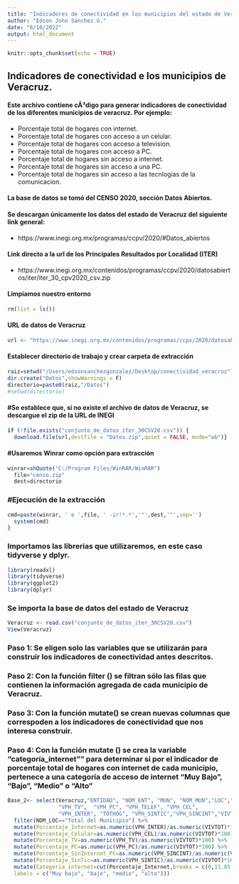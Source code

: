 ```yaml
---
title: "Indicadores de conectividad en los municipios del estado de Veracruz"
author: "Edson John Sanchez G."
date: "6/10/2022"
output: html_document
---
```


```r
knitr::opts_chunk$set(echo = TRUE)
```

## Indicadores de conectividad e los municipios de Veracruz.

#### Este archivo contiene cÃ³digo para generar indicadores de conectividad de los diferentes municipios de veracruz. Por ejemplo:
* Porcentaje total de hogares con internet.
* Porcentaje total de hogares con acceso a un celular.
* Porcentaje total de hogares con acceso a television.
* Porcentaje total de hogares con acceso a PC.
* Porcentaje total de hogares sin acceso a internet. 
* Porcentaje total de hogares sin acceso a una PC.
* Porcentaje total de hogares sin acceso a las tecnlogias de la comunicacion. 


#### La base de datos se tomó del CENSO 2020, sección Datos Abiertos.

#### Se descargan únicamente los datos del estado de Veracruz del siguiente link general:

* https://www.inegi.org.mx/programas/ccpv/2020/#Datos_abiertos

#### Link directo a la url de los Principales Resultados por Localidad (ITER)

* https://www.inegi.org.mx/contenidos/programas/ccpv/2020/datosabiertos/iter/iter_30_cpv2020_csv.zip

#### Limpiamos nuestro entorno
```r
rm(list = ls())
```

#### URL de datos de Veracruz
```r
url <- "https://www.inegi.org.mx/contenidos/programas/ccpv/2020/datosabiertos/iter/iter_30_cpv2020_csv.zip"
```

#### Establecer directorio de trabajo y crear carpeta de extracción

```r
raiz=setwd("/Users/edsonsanchezgonzalez/Desktop/conectividad_veracruz")
dir.create("Datos",showWarnings = F)
directorio=paste0(raiz,"/Datos")
#setwd(directorio)

```

#### #Se establece que, si no existe el archivo de datos de Veracruz, se descargue el zip de la URL de INEGI

```r
if (!file.exists("conjunto_de_datos_iter_30CSV20.csv")) {
  download.file(url,destfile = "Datos.zip",quiet = FALSE, mode="wb")}
```


#### #Usaremos Winrar como opción para extracción
```r
winrar=shQuote("C:/Program Files/WinRAR/WinRAR")
  file="censo.zip"
  dest=directorio
```

  
### #Ejecución de la extracción
```r
cmd=paste(winrar, ' e ',file, ' -ir!*.*','"',dest,'"',sep='')
  system(cmd)
}

```
 

### Importamos las librerias que utilizaremos, en este caso tidyverse y dplyr.

```r
library(readxl)
library(tidyverse)
library(ggplot2)
library(dplyr)
```

### Se importa la base de datos del estado de Veracruz

```r
Veracruz <- read.csv("conjunto_de_datos_iter_30CSV20.csv")
View(Veracruz)

```

### Paso 1: Se eligen solo las variables que se utilizarán para construir los indicadores de conectividad antes descritos.
### Paso 2: Con la función filter () se filtran sólo las filas que contienen la información agregada de cada municipio de Veracruz.
### Paso 3: Con la función mutate() se crean nuevas columnas que correspoden a los indicadores de conectividad que nos interesa construir. 
### Paso 4: Con la función mutate () se crea la variable "categoría_internet"" para determinar si por el indicador de porcentaje total de hogares con internet de cada municipio, pertenece a una categoría de acceso de internet "Muy Bajo", "Bajo", "Medio" o "Alto"


```r
Base_2<- select(Veracruz,"ENTIDAD", "NOM_ENT", "MUN", "NOM_MUN","LOC","NOM_LOC","VPH_RADIO",
                "VPH_TV",  "VPH_PC", "VPH_TELEF", "VPH_CEL",
                "VPH_INTER", "TOTHOG", "VPH_SINTIC","VPH_SINCINT","VIVTOT") %>%  
  filter(NOM_LOC=="Total del Municipio") %>% 
  mutate(Porcentaje_Internet=as.numeric(VPH_INTER)/as.numeric(VIVTOT)*100) %>% 
  mutate(Porcentaje_Celular=as.numeric(VPH_CEL)/as.numeric(VIVTOT)*100) %>% 
  mutate(Porcentaje_TV=as.numeric(VPH_TV)/as.numeric(VIVTOT)*100) %>% 
  mutate(Porcentaje_PC=as.numeric(VPH_PC)/as.numeric(VIVTOT)*100) %>% 
  mutate(Porcentaje_SinInternet_PC=as.numeric(VPH_SINCINT)/as.numeric(VIVTOT)*100) %>% 
  mutate(Porcentaje_SinTic=as.numeric(VPH_SINTIC)/as.numeric(VIVTOT)*100) %>% 
  mutate(Categoria_internet=cut(Porcentaje_Internet,breaks = c(0,11.85,18.98,27.46,Inf), 
  labels = c("Muy bajo", "bajo", "medio", "alto")))
```




